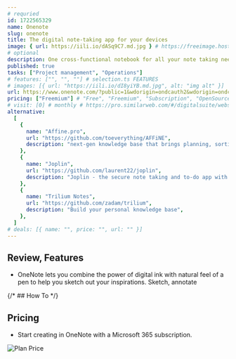 ```yaml
---
# requried
id: 1722565329
name: Onenote
slug: onenote
title: The digital note-taking app for your devices
image: { url: https://iili.io/dASq9C7.md.jpg } # https://freeimage.host/
# optional
description: One cross-functional notebook for all your note taking needs.
published: true
tasks: ["Project management", "Operations"]
# features: ["", "", ""] # selection.ts FEATURES
# images: [{ url: "https://iili.io/dI8yiYB.md.jpg", alt: "img alt" }]
url: https://www.onenote.com/?public=1&wdorigin=ondcauth2&wdorigin=ondc
pricing: ["Freemium"] # "Free", "Freemium", "Subscription", "OpenSource", "Paid"
# visit: [0] # monthly # https://pro.similarweb.com/#/digitalsuite/websiteanalysis/home
alternative:
  [
    {
      name: "Affine.pro",
      url: "https://github.com/toeverything/AFFiNE",
      description: "next-gen knowledge base that brings planning, sorting and creating all together. Privacy first, open-source, customizable and ready to use.",
    },
    {
      name: "Joplin",
      url: "https://github.com/laurent22/joplin",
      description: "Joplin - the secure note taking and to-do app with synchronisation capabilities for Windows, macOS, Linux, Android and iOS.",
    },
    {
      name: "Trilium Notes",
      url: "https://github.com/zadam/trilium",
      description: "Build your personal knowledge base",
    },
  ]
# deals: [{ name: "", price: "", url: "" }]
---
```


## Review, Features

- OneNote lets you combine the power of digital ink with natural feel of a pen to help you sketch out your inspirations. Sketch, annotate

{/* ## How To */}

## Pricing

- Start creating in OneNote with a Microsoft 365 subscription.

<Img
  src="https://p140.p3.n0.cdn.zight.com/items/2Nu8GxLK/3993b7b6-0282-4fc4-9db9-a999289799d4.jpg"
  alt="Plan Price"
/>
